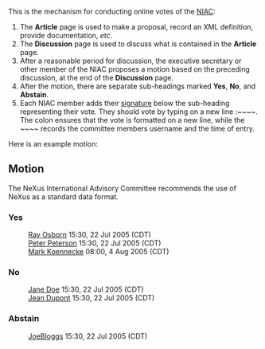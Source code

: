 This is the mechanism for conducting online votes of the [[NIAC]]:
# The '''Article''' page is used to make a proposal, record an XML definition, provide documentation, ''etc''.
# The '''Discussion''' page is used to discuss what is contained in the '''Article''' page.
# After a reasonable period for discussion, the executive secretary or other member of the NIAC proposes a motion based on the preceding discussion, at the end of the '''Discussion''' page.
# After the motion, there are separate sub-headings marked '''Yes''', '''No''', and '''Abstain'''.
# Each NIAC member adds their [[Help:Contents#Signatures|signature]] below the sub-heading representing their vote.  They should vote by typing on a new line <nowiki>:~~~~</nowiki>.  The colon ensures that the vote is formatted on a new line, while the <nowiki>~~~~</nowiki> records the committee members username and the time of entry.

Here is an example motion:

==Motion==
The NeXus International Advisory Committee recommends the use of NeXus as a standard data format.
===Yes===
:[[User:Ray Osborn|Ray Osborn]] 15:30, 22 Jul 2005 (CDT)
:[[User:Peter Peterson|Peter Peterson]] 15:30, 22 Jul 2005 (CDT)
:[[User:Mark Koennecke|Mark Koennecke]] 08:00, 4 Aug 2005 (CDT)

===No===
:[[User:Jane Doe|Jane Doe]] 15:30, 22 Jul 2005 (CDT)
:[[User:Jean Dupont|Jean Dupont]] 15:30, 22 Jul 2005 (CDT)

===Abstain===
:[[User:JoeBloggs|JoeBloggs]] 15:30, 22 Jul 2005 (CDT)